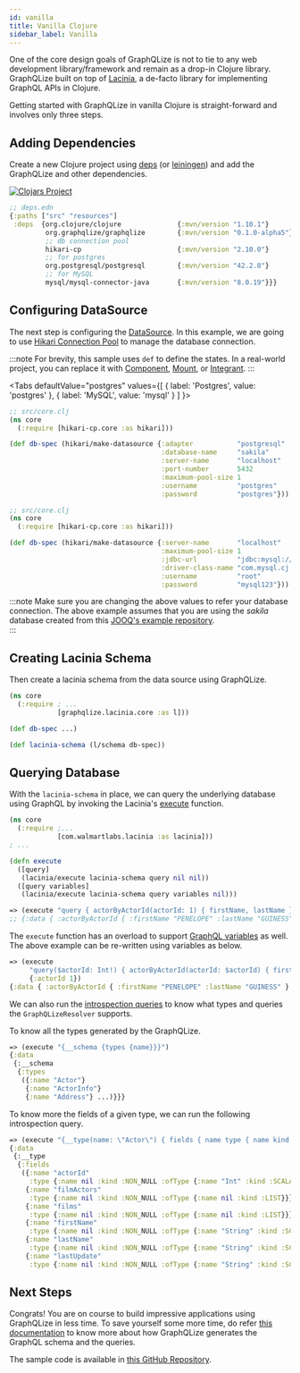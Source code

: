 ```yaml
---
id: vanilla
title: Vanilla Clojure
sidebar_label: Vanilla
---
```



One of the core design goals of GraphQLize is not to tie to any web development library/framework and remain as a drop-in Clojure library. GraphQLize built on top of [Lacinia](https://lacinia.readthedocs.io/en/latest/), a de-facto library for implementing GraphQL APIs in Clojure.

Getting started with GraphQLize in vanilla Clojure is straight-forward and involves only three steps.

## Adding Dependencies

Create a new Clojure project using [deps](https://github.com/seancorfield/clj-new) (or [leiningen](https://leiningen.org/)) and add the GraphQLize and other dependencies.

[![Clojars Project](https://img.shields.io/clojars/v/org.graphqlize/graphqlize.svg)](https://clojars.org/org.graphqlize/graphqlize)

```clojure {4}
;; deps.edn
{:paths ["src" "resources"]
 :deps  {org.clojure/clojure              {:mvn/version "1.10.1"}
         org.graphqlize/graphqlize        {:mvn/version "0.1.0-alpha5"}
         ;; db connection pool
         hikari-cp                        {:mvn/version "2.10.0"}
         ;; for postgres
         org.postgresql/postgresql        {:mvn/version "42.2.8"}
         ;; for MySQL
         mysql/mysql-connector-java       {:mvn/version "8.0.19"}}}
```

## Configuring DataSource

The next step is configuring the [DataSource](https://docs.oracle.com/javase/7/docs/api/javax/sql/DataSource.html). In this example, we are going to use [Hikari Connection Pool](https://github.com/brettwooldridge/HikariCP) to manage the database connection.

:::note
For brevity, this sample uses `def` to define the states. In a real-world project, you can replace it with [Component](https://github.com/stuartsierra/component), [Mount](https://github.com/tolitius/mount), or [Integrant](https://github.com/weavejester/integrant).
:::

<Tabs
  defaultValue="postgres"
  values={[
    { label: 'Postgres', value: 'postgres' },
    { label: 'MySQL', value: 'mysql' }
  ]
}>
<TabItem value="postgres">

```clojure
;; src/core.clj
(ns core
  (:require [hikari-cp.core :as hikari]))

(def db-spec (hikari/make-datasource {:adapter           "postgresql"
                                      :database-name     "sakila"
                                      :server-name       "localhost"
                                      :port-number       5432
                                      :maximum-pool-size 1
                                      :username          "postgres"
                                      :password          "postgres"}))
```

</TabItem>
<TabItem value="mysql">

```clojure
;; src/core.clj
(ns core
  (:require [hikari-cp.core :as hikari]))

(def db-spec (hikari/make-datasource {:server-name       "localhost"
                                      :maximum-pool-size 1
                                      :jdbc-url          "jdbc:mysql://localhost:3306/sakila"
                                      :driver-class-name "com.mysql.cj.jdbc.MysqlDataSource"
                                      :username          "root"
                                      :password          "mysql123"}))
```

</TabItem>
</Tabs>

:::note
Make sure you are changing the above values to refer your database connection. The above example assumes that you are using the _sakila_ database created from this [JOOQ's example repository](https://github.com/jOOQ/jOOQ/tree/master/jOOQ-examples/Sakila).  
:::

## Creating Lacinia Schema

Then create a lacinia schema from the data source using GraphQLize.


```clojure {3,7}
(ns core
  (:require ; ...
            [graphqlize.lacinia.core :as l]))

(def db-spec ...)

(def lacinia-schema (l/schema db-spec))
```

## Querying Database

With the `lacinia-schema` in place, we can query the underlying database using GraphQL by invoking the Lacinia's [execute](https://walmartlabs.github.io/apidocs/lacinia/com.walmartlabs.lacinia.html#var-execute) function.

```clojure {8,10}
(ns core
  (:require ;...
            [com.walmartlabs.lacinia :as lacinia]))
; ...

(defn execute
  ([query]
   (lacinia/execute lacinia-schema query nil nil))
  ([query variables]
   (lacinia/execute lacinia-schema query variables nil)))
```

```clojure
=> (execute "query { actorByActorId(actorId: 1) { firstName, lastName } }")
;; {:data { :actorByActorId { :firstName "PENELOPE" :lastName "GUINESS" } } }
```

The `execute` function has an overload to support [GraphQL variables](https://graphql.org/learn/queries/#variables) as well. The above example can be re-written using variables as below.

```clojure
=> (execute 
     "query($actorId: Int!) { actorByActorId(actorId: $actorId) { firstName, lastName } }" 
     {:actorId 1})
{:data { :actorByActorId { :firstName "PENELOPE" :lastName "GUINESS" } } }
```

We can also run the [introspection queries](https://graphql.org/learn/introspection/) to know what types and queries the `GraphQLizeResolver` supports. 

To know all the types generated by the GraphQLize. 

```clojure
=> (execute "{__schema {types {name}}}")
{:data
 {:__schema
  {:types
   ({:name "Actor"}
    {:name "ActorInfo"}
    {:name "Address"} ...)}}}
```

To know more the fields of a given type, we can run the following introspection query.

```clojure
=> (execute "{__type(name: \"Actor\") { fields { name type { name kind ofType { name kind }}}}}")
{:data
 {:__type
  {:fields
   ({:name "actorId" 
     :type {:name nil :kind :NON_NULL :ofType {:name "Int" :kind :SCALAR}}}
    {:name "filmActors" 
     :type {:name nil :kind :NON_NULL :ofType {:name nil :kind :LIST}}}
    {:name "films" 
     :type {:name nil :kind :NON_NULL :ofType {:name nil :kind :LIST}}}
    {:name "firstName" 
     :type {:name nil :kind :NON_NULL :ofType {:name "String" :kind :SCALAR}}}
    {:name "lastName" 
     :type {:name nil :kind :NON_NULL :ofType {:name "String" :kind :SCALAR}}}
    {:name "lastUpdate" 
     :type {:name nil :kind :NON_NULL :ofType {:name "String" :kind :SCALAR}}})}}}
```

## Next Steps

Congrats! You are on course to build impressive applications using GraphQLize in less time. To save yourself some more time, do refer [this documentation](/docs/graphql_schema/types-and-fields) to know more about how GraphQLize generates the GraphQL schema and the queries. 

The sample code is available in [this GitHub Repository](https://github.com/graphqlize/graphqlize-demo/tree/master/clojure/vanilla).

